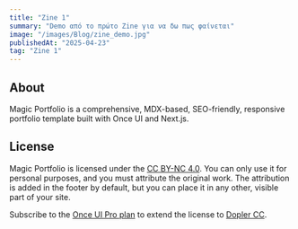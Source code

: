 ```yaml
---
title: "Zine 1"
summary: "Demo από το πρώτο Zine για να δω πως φαίνεται"
image: "/images/Blog/zine_demo.jpg"
publishedAt: "2025-04-23"
tag: "Zine 1"
---
```


## About

Magic Portfolio is a comprehensive, MDX-based, SEO-friendly, responsive portfolio template built with Once UI and Next.js.

## License

Magic Portfolio is licensed under the [CC BY-NC 4.0](https://creativecommons.org/licenses/by-nc/4.0/). You can only use it for personal purposes, and you must attribute the original work. The attribution is added in the footer by default, but you can place it in any other, visible part of your site.

Subscribe to the [Once UI Pro plan](https://once-ui.com/pricing) to extend the license to [Dopler CC](https://once-ui.com/products/magic-portfolio).
